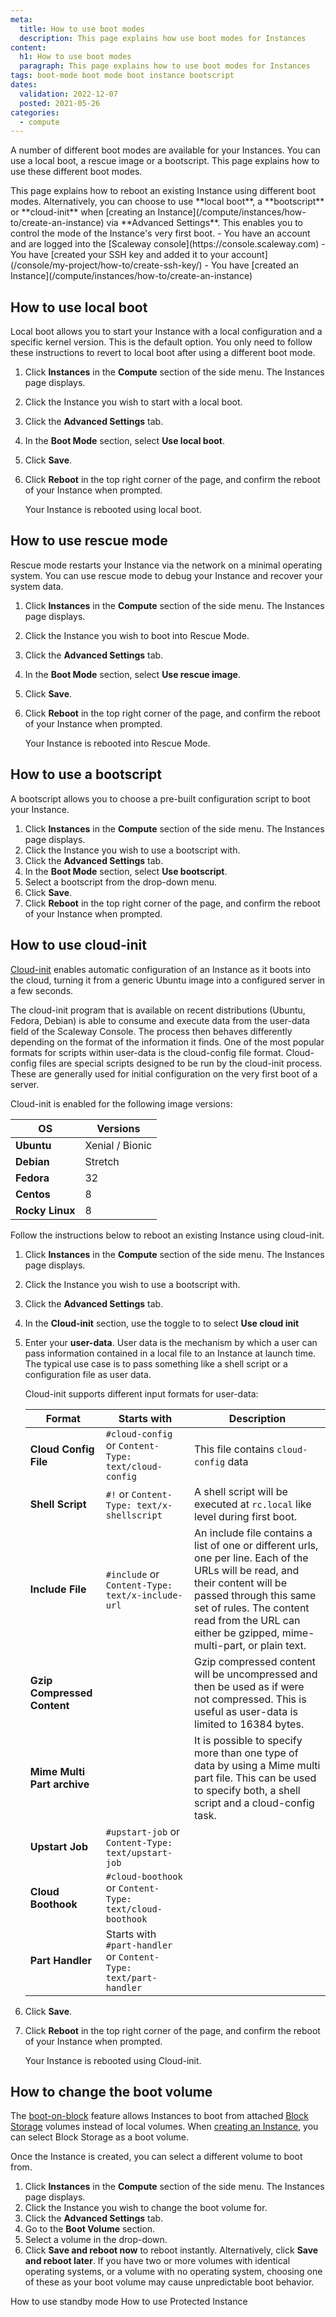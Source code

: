 ```yaml
---
meta:
  title: How to use boot modes
  description: This page explains how use boot modes for Instances
content:
  h1: How to use boot modes
  paragraph: This page explains how to use boot modes for Instances
tags: boot-mode boot mode boot instance bootscript
dates:
  validation: 2022-12-07
  posted: 2021-05-26 
categories:
  - compute
---
```


A number of different boot modes are available for your Instances. You can use a local boot, a rescue image or a bootscript. This page explains how to use these different boot modes.

<Macro id="iam-requirements" />

<Message type="tip">
  This page explains how to reboot an existing Instance using different boot modes. Alternatively, you can choose to use **local boot**, a **bootscript** or **cloud-init** when [creating an Instance](/compute/instances/how-to/create-an-instance) via **Advanced Settings**. This enables you to control the mode of the Instance's very first boot.
</Message>

<Message type="requirement">
  - You have an account and are logged into the [Scaleway console](https://console.scaleway.com)
  - You have [created your SSH key and added it to your account](/console/my-project/how-to/create-ssh-key/)
  - You have [created an Instance](/compute/instances/how-to/create-an-instance)
</Message>

## How to use local boot

Local boot allows you to start your Instance with a local configuration and a specific kernel version. This is the default option. You only need to follow these instructions to revert to local boot after using a different boot mode.

1. Click **Instances** in the **Compute** section of the side menu. The Instances page displays.
2. Click the Instance you wish to start with a local boot.
3. Click the **Advanced Settings** tab.
    <Lightbox src="scaleway-boot-modes.webp" alt=""/>
4. In the **Boot Mode** section, select **Use local boot**.
5. Click **Save**.
6. Click **Reboot** in the top right corner of the page, and confirm the reboot of your Instance when prompted.

    Your Instance is rebooted using local boot.

## How to use rescue mode

Rescue mode restarts your Instance via the network on a minimal operating system. You can use rescue mode to debug your Instance and recover your system data.

1. Click **Instances** in the **Compute** section of the side menu. The Instances page displays.
2. Click the Instance you wish to boot into Rescue Mode.
3. Click the **Advanced Settings** tab.
4. In the **Boot Mode** section, select **Use rescue image**.
5. Click **Save**.
6. Click **Reboot** in the top right corner of the page, and confirm the reboot of your Instance when prompted.

    Your Instance is rebooted into Rescue Mode.


## How to use a bootscript

A bootscript allows you to choose a pre-built configuration script to boot your Instance. 

1. Click **Instances** in the **Compute** section of the side menu. The Instances page displays.
2. Click the Instance you wish to use a bootscript with.
3. Click the **Advanced Settings** tab.
4. In the **Boot Mode** section, select **Use bootscript**.
5. Select a bootscript from the drop-down menu.
6. Click **Save**.
7. Click **Reboot** in the top right corner of the page, and confirm the reboot of your Instance when prompted.

## How to use cloud-init

[Cloud-init](/compute/instances/concepts/#cloud-init) enables automatic configuration of an Instance as it boots into the cloud, turning it from a generic Ubuntu image into a configured server in a few seconds. 

The cloud-init program that is available on recent distributions (Ubuntu, Fedora, Debian) is able to consume and execute data from the user-data field of the Scaleway Console. The process then behaves differently depending on the format of the information it finds. One of the most popular formats for scripts within user-data is the cloud-config file format. Cloud-config files are special scripts designed to be run by the cloud-init process. These are generally used for initial configuration on the very first boot of a server.

Cloud-init is enabled for the following image versions:

|  OS               |  Versions             |
|-------------------|-----------------------|
|  **Ubuntu**       |  Xenial / Bionic      |
|  **Debian**       |  Stretch              |
|  **Fedora**       |  32                   |
|  **Centos**       |  8                    |
|  **Rocky Linux**  |  8                    |

Follow the instructions below to reboot an existing Instance using cloud-init. 

1. Click **Instances** in the **Compute** section of the side menu. The Instances page displays.
2. Click the Instance you wish to use a bootscript with.
3. Click the **Advanced Settings** tab.
4. In the **Cloud-init** section, use the <Icon name="toggle" /> toggle to to select **Use cloud init**
    <Lightbox src="scaleway-cloud-init.webp" alt=""/>
5. Enter your **user-data**. User data is the mechanism by which a user can pass information contained in a local file to an Instance at launch time. The typical use case is to pass something like a shell script or a configuration file as user data.

    Cloud-init supports different input formats for user-data:

    |Format|Starts with|Description|
    | ---- | ------------- | --------- |
    |**Cloud Config File**|`#cloud-config` or `Content-Type: text/cloud-config`| This file contains `cloud-config` data|
    | **Shell Script**|`#!` or `Content-Type: text/x-shellscript`|A shell script will be executed at `rc.local` like level during first boot.|
    |**Include File**|`#include` or `Content-Type: text/x-include-url`|An include file contains a list of one or different urls, one per line. Each of the URLs will be read, and their content will be passed through this same set of rules. The content read from the URL can either be gzipped, mime-multi-part, or plain text.|
    |**Gzip Compressed Content**||Gzip compressed content will be uncompressed and then be used as if were not compressed. This is useful as user-data is limited to 16384 bytes.|
    |**Mime Multi Part archive**||It is possible to specify more than one type of data by using a Mime multi part file. This can be used to specify both, a shell script and a cloud-config task.|
    |**Upstart Job**| `#upstart-job` or `Content-Type: text/upstart-job`||
    |**Cloud Boothook**|`#cloud-boothook` or `Content-Type: text/cloud-boothook`||
    |**Part Handler**|Starts with `#part-handler` or `Content-Type: text/part-handler`||
6. Click **Save**.
7. Click **Reboot** in the top right corner of the page, and confirm the reboot of your Instance when prompted.

    Your Instance is rebooted using Cloud-init.

## How to change the boot volume

The [boot-on-block](/compute/instances/concepts/#boot-on-block) feature allows Instances to boot from attached [Block Storage](/compute/instances/concepts/#block-volumes) volumes instead of local volumes. When [creating an Instance](/compute/instances/how-to/create-an-instance), you can select Block Storage as a boot volume. 

Once the Instance is created, you can select a different volume to boot from. 

1. Click **Instances** in the **Compute** section of the side menu. The Instances page displays.
2. Click the Instance you wish to change the boot volume for.
3. Click the **Advanced Settings** tab.
4. Go to the **Boot Volume** section.
5. Select a volume in the drop-down.
6. Click **Save and reboot now** to reboot instantly. Alternatively, click **Save and reboot later**.
    <Message type="important">
      If you have two or more volumes with identical operating systems, or a volume with no operating system, choosing one of these as your boot volume may cause unpredictable boot behavior.
    </Message>


<Navigation title="See Also">
  <PreviousButton to="/compute/instances/how-to/use-standby-mode/">How to use standby mode</PreviousButton>
  <NextButton to="/compute/instances/how-to/use-protected-instance/">How to use Protected Instance</NextButton>
</Navigation>
